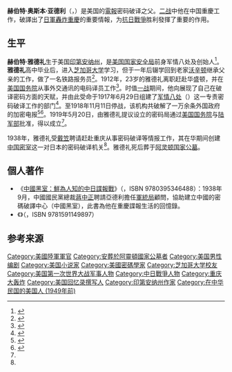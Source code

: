 {{Infobox scientist
|name              = Herbert Yardley
|image             = Herbert O. Yardley.jpg
|image_size       = 150px
|caption           = 赫伯特·奥斯本·亚德利
|birth_date        = 1889年4月13日
|birth_place       = {{USA}}[[印第安纳州|印第安纳州]][[沃辛顿_(印第安纳州)|沃辛顿]]
|death_date        = 1958年8月7日
|death_place       = {{USA}}[[華盛頓哥倫比亞特區|華盛頓哥倫比亞特區]]
|residence         = 
|citizenship       = 
|nationality       = 
|ethnicity         = 
|field             = [[密码学|密码学]]
|work_institutions = 
|alma_mater        = 
|doctoral_advisor  = 
|doctoral_students = 
|known_for         = 
|author_abbrev_bot = 
|author_abbrev_zoo = 
|influences        = 
|influenced        = 
|prizes            = 
|religion          = 
|footnotes         = 
|signature         =
}}
'''赫伯特·奥斯本·亚德利'''（{{lang-en|Herbert Osborn Yardley}}，{{bd|1889年|4月13日|1958年|8月7日|CatIdx=Herbert Osborne Yardley}}）是美国的[[電報|電報]]密码破译之父。[[第二次世界大戰|二战]]中他在中国重慶工作，破譯出了[[重慶大轟炸|日軍轟炸重慶]]的重要情報，为[[抗日戰爭|抗日戰爭]]胜利發揮了重要的作用。

== 生平 ==
'''赫伯特·雅德礼'''生于美国[[印第安纳州|印第安纳州]]，是[[美国国家安全局|美国国家安全局]]前身军情八处及{{Translink|en|Black_Chamber|美国密室}}创始人<ref name=":0">{{Cite book|title=民国密码战|last=赫伯特·雅德礼|publisher=广西师范大学出版社|year=2009-05|isbn=9787563383672}}</ref>。'''雅德礼'''高中毕业后，进入[[芝加哥大学|芝加哥大学]]学习，但于一年后辍学回到老家[[沃辛頓_(印地安納州)|沃辛顿]]继承父亲的工作，做了一名铁路报务员<ref name=":0">{{Cite book|title=民国密码战|last=赫伯特·雅德礼|publisher=广西师范大学出版社|year=2009-05|isbn=9787563383672}}</ref>。1912年，23岁的雅德礼离职赶赴华盛顿，并在[[美国国务院|美国国务院]]从事外交通讯的电码译员工作<ref name=":0">{{Cite book|title=民国密码战|last=赫伯特·雅德礼|publisher=广西师范大学出版社|year=2009-05|isbn=9787563383672}}</ref>。时值[[第一次世界大战|一战]]期间，他向{{Translink|en|Ralph Van Deman|拉尔夫·范德曼}}展现了自己在破译密码方面的天赋，并由此受命于1917年6月29日组建了[[军情八处|军情八处]]（{{Lang|en|MI-8}}）这一专责密码破译工作的部门<ref name=":1">{{Cite web|title=Army's first cipher office broke the code on modern cryptology|url=https://www.army.mil/article/190449/armys_first_cipher_office_broke_the_code_on_modern_cryptology|access-date=2022-02-15|author=Lori Tagg|date=2017-07-07|publisher=美国陆军|language=en|archive-url=https://web.archive.org/web/20220215050058/https://www.army.mil/article/190449/armys_first_cipher_office_broke_the_code_on_modern_cryptology|archive-date=2022-02-15|dead-url=no}}</ref>。至1918年11月11日停战，该机构共破解了一万余条外国政府的加密电报<ref name=":0">{{Cite book|title=民国密码战|last=赫伯特·雅德礼|publisher=广西师范大学出版社|year=2009-05|isbn=9787563383672}}</ref><ref name=":1">{{Cite web|title=Army's first cipher office broke the code on modern cryptology|url=https://www.army.mil/article/190449/armys_first_cipher_office_broke_the_code_on_modern_cryptology|access-date=2022-02-15|author=Lori Tagg|date=2017-07-07|publisher=美国陆军|language=en|archive-url=https://web.archive.org/web/20220215050058/https://www.army.mil/article/190449/armys_first_cipher_office_broke_the_code_on_modern_cryptology|archive-date=2022-02-15|dead-url=no}}</ref>。1919年5月20日，由雅德礼提议设立的密码局通过[[美国国务院|美国国务院]]与[[美国陆军部|陆军部]]批准，得以成立<ref name=":1" />。

1938年，雅德礼受[[戴笠|戴笠]]聘请赶赴重庆从事密码破译等情报工作，其在华期间创建[[中国密室|中国密室]]这一对日本的密码破译机关<ref name=":0" />。雅德礼死后葬于[[阿灵顿国家公墓|阿灵顿国家公墓]]。

==個人著作==
*《[[中國黑室|中國黑室：鮮為人知的中日諜報戰]]》（{{Lang-en|''The Chinese Black Chamber: An Adventure in Espionage''}}，ISBN 9780395346488）：1938年9月，中國國民黨總裁[[蔣中正|蔣中正]]聘請亞德利擔任[[軍統局|軍統局]]顧問，協助建立中國的密碼破譯中心（中國黑室），此書為他在重慶諜報生活的回憶錄。
*《{{le|美國黑室|The American Black Chamber}}》（{{Lang-en|''The American Black Chamber''}}，ISBN 9781591149897）

== 参考来源 ==
{{Reflist}}{{Authority control}}
{{DEFAULTSORT:Yardley, Herbert}}
[[Category:美國陸軍軍官|Category:美國陸軍軍官]]
[[Category:安葬於阿靈頓國家公墓者|Category:安葬於阿靈頓國家公墓者]]
[[Category:美国男性编剧|Category:美国男性编剧]]
[[Category:美国小说家|Category:美国小说家]]
[[Category:美國密碼學家|Category:美國密碼學家]]
[[Category:芝加哥大学校友|Category:芝加哥大学校友]]
[[Category:美国第一次世界大战军事人物|Category:美国第一次世界大战军事人物]]
[[Category:中日戰爭人物|Category:中日戰爭人物]]
[[Category:重庆大轰炸|Category:重庆大轰炸]]
[[Category:美国回忆录撰写人|Category:美国回忆录撰写人]]
[[Category:印第安纳州作家|Category:印第安纳州作家]]
[[Category:在中华民国的美国人_(1949年前)|Category:在中华民国的美国人 (1949年前)]]
